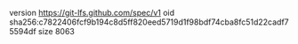 version https://git-lfs.github.com/spec/v1
oid sha256:c7822406fcf9b194c8d5ff820eed5719d1f98bdf74cba8fc51d22cadf75594df
size 8063
